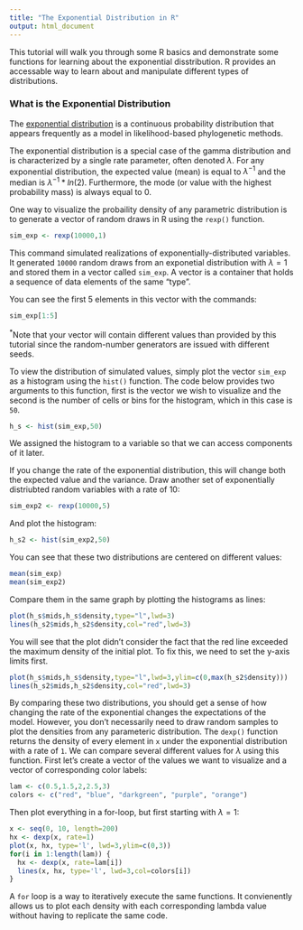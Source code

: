 ```yaml
---
title: "The Exponential Distribution in R"
output: html_document
---
```


This tutorial will walk you through some R basics and demonstrate some functions for learning about the exponential disstribution. R provides an accessable way to learn about and manipulate different types of distributions. 

### What is the Exponential Distribution

The [exponential distribution](https://en.wikipedia.org/wiki/Exponential_distribution) is a continuous probability distribution that appears frequently as a model in likelihood-based phylogenetic methods.

The exponential distribution is a special case of the gamma distribution and is
characterized by a single rate parameter, often denoted $\lambda$. For any exponential distribution, the expected value (mean) is equal to $\lambda^{-1}$ and the median is $\lambda^{-1}*ln(2)$. Furthermore, the mode (or value with the highest probability mass) is always equal to 0. 

One way to visualize the probaility density of any parametric distribution is to generate a vector of random draws in R using the `rexp()` function. 

```r
sim_exp <- rexp(10000,1)
```

This command simulated realizations of exponentially-distributed variables. It generated `10000` random draws from an exponetial distribution with $\lambda = 1$ and stored them in a vector called `sim_exp`. A vector is a container that holds a sequence of data elements of the same "type". 

You can see the first 5 elements in this vector with the commands:

```r
sim_exp[1:5]
```

$^*$Note that your vector will contain different values than provided by this tutorial since the random-number generators are issued with different seeds. 

To view the distribution of simulated values, simply plot the vector `sim_exp` as a histogram using the `hist()` function. The code below provides two arguments to this function, first is the vector we wish to visualize and the second is the number of cells or bins for the histogram, which in this case is `50`.
```r
h_s <- hist(sim_exp,50)
```

We assigned the histogram to a variable so that we can access components of it later.

If you change the rate of the exponential distribution, this will change both the expected value and the variance. Draw another set of exponentially distriubted random variables with a rate of 10:
```r
sim_exp2 <- rexp(10000,5)
```

And plot the histogram:
```r
h_s2 <- hist(sim_exp2,50)
```

You can see that these two distributions are centered on different values:
```r
mean(sim_exp)
mean(sim_exp2)
```

Compare them in the same graph by plotting the histograms as lines:
```r
plot(h_s$mids,h_s$density,type="l",lwd=3)
lines(h_s2$mids,h_s2$density,col="red",lwd=3)
```

You will see that the plot didn't consider the fact that the red line exceeded the maximum density of the initial plot. To fix this, we need to set the y-axis limits first.

```r
plot(h_s$mids,h_s$density,type="l",lwd=3,ylim=c(0,max(h_s2$density)))
lines(h_s2$mids,h_s2$density,col="red",lwd=3)
```

By comparing these two distributions, you should get a sense of how changing the rate of the exponential changes the expectations of the model. However, you don't necessarily need to draw random samples to plot the densities from any parameteric distribution. The `dexp()` function returns the density of every element in `x` under the exponential distribution with a rate of `1`. We can compare several different values for $\lambda$ using this function. First let's create a vector of the values we want to visualize and a vector of corresponding color labels:

```r
lam <- c(0.5,1.5,2,2.5,3)
colors <- c("red", "blue", "darkgreen", "purple", "orange")
```

Then plot everything in a for-loop, but first starting with $\lambda=1$:

```r
x <- seq(0, 10, length=200)
hx <- dexp(x, rate=1)
plot(x, hx, type='l', lwd=3,ylim=c(0,3))
for(i in 1:length(lam)) {
  hx <- dexp(x, rate=lam[i])
  lines(x, hx, type='l', lwd=3,col=colors[i])
}
```

A `for` loop is a way to iteratively execute the same functions. It convienently allows us to plot each density with each corresponding lambda value without having to replicate the same code.